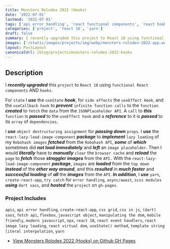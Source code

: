 ```yaml
---
title: Monsters Rolodex 2022 (Hooks)
date: '2022-07-01'
lastmod: '2022-07-01'
tags: ['api error handling', 'react functional components', 'react hooks', 'create-react-app']
categories: ['project', 'react 18', 'yarn']
draft: false
summary: I recently upgraded this project to React 18 using functional React components AND hooks. For state I use the useState hook, for side effects the useEffect Hook, and the useCallback hook to prevent infinite function calls to the function created to fetch the data from the JSONPlaceholder API.
images: ['/static/images/projects/img/webp/monsters-rolodex-2022-app.webp']
layout: PostLayout
canonicalUrl: /blog/projects/monsters-rolodex-2022-hooks
---
```


## Description

I **_recently upgraded_** this `project` to `React 18` using `functional React components` AND `hooks`.

For `state` I **_use_** the `useState` **_hook_**, for `side effects` the `useEffect Hook`, and the `useCallback hook` to **_prevent_** `infinite function calls` to the `function` **_created_** to `fetch` the `data` from the `JSONPlaceholder API`. A `call` to **_this_** `function` is **_passed_** to the `useEffect hook` and a **_reference_** to it is **_passed_** to its `array` of `dependencies`.

I **_use_** `object destructuring assignment` for **_passing down_** `props`. I **_use_** the `react-lazy-load-image-component` **_package_** to **_implement_** `lazy loading` of my `Robohash images` **_fetched_** from the `Robohash API`, **_some_** of **_which_** sometimes did **_not load immediately_** and **_left_** an `image placeholder`. Then I would **_literally_** have to **_manually_** `clear` the `browser cache` and **_reload_** the `page` to **_fetch_** those **_straggler images_** from the `API.` With the `react-lazy-load-image-component` **_package_**, `images` are **_loaded_** from the `top down` **_instead_** of the **_other way around_**, and this **_resulted_** in **_much faster_** and **_successful loading_** of **_all_** the **_images_** from the `API`. **_In addition_**, I **_use_** `yarn`, `create-react-app`, `try catch` for `error handling`, `async/await`, `scss modules` **_using_** `dart sass`, and **_hosted_** the `project` on `gh-pages`.

### Project Includes

`apis`, `api error handling`, `create-react-app`, `css grid`, `css in js`, `(dart) sass`, `fetch api`, `flexbox`, `javascript object`, `manipulating the dom`, `mobile friendly`, `modern javascript`, `npx`, `react 18`, `react event handlers`, `react image lazy loading`, `react virtual dom`, `useState() method`, `template string literal interpolation`, `yarn`

- [View Monsters Rolodex 2022 (Hooks) on Github GH Pages](https://interglobalmedia.github.io/monsters-rolodex-2022/)
